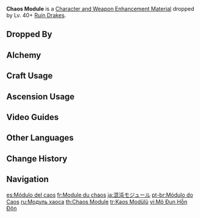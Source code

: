 {{Item Infobox
|id           = 112069
|image        = Item Chaos Module.png
|type         = Character and Weapon Enhancement Materials
|group        = Ruin Drake Materials
|group2       = Elite Enemy Drops
|invCategory  = Character Development Items
|quality      = 3
|description  = Comes from a now-inactive ancient Ruin Drake.<br>The dragons were once the most primitive and ancient bodily form of the supreme elements until they were defeated, conquered, or assimilated.
|source1      = Dropped by Lv. 40+ [[Ruin Drakes]]
|source2      = [[Alchemy]]
}}
'''Chaos Module''' is a [[Character and Weapon Enhancement Material]] dropped by Lv. 40+ [[Ruin Drakes]].

==Dropped By==
{{Dropped By|level=40}}

==Alchemy==
{{Recipe
|type = Crafting
|Chaos Storage = 3
|Mora = 50
|sort = Chaos Storage;Mora
}}

==Craft Usage==
{{Craft Usage}}

==Ascension Usage==
{{Ascension Usage}}

==Video Guides==
{{EVT
|video1   = https://youtu.be/Fa4UKAkYbU0
|caption1 = Ruin Drake (15 Total): All Farming Locations
}}
==Other Languages==
{{Other Languages
|en      = Chaos Module
|zhs     = 混沌模块
|zhs_rm  = Hùndùn Mókuài
|zht     = 混沌模組
|zht_rm  = Hùndùn Mózǔ
|zh_tl   = Chaos Module
|ja      = 混沌モジュール
|ja_rm   = Konton Mojuuru
|ja_tl   = Chaos Module
|ko      = 혼돈 모듈
|ko_tl   = Chaos Module
|es      = Módulo del caos
|es_tl   = Chaos Module
|fr      = Module du chaos
|fr_tl   = Chaos Module
|ru      = Модуль хаоса
|ru_tl   = Chaos Module
|th      = Chaos Module
|vi      = Mô Đun Hỗn Độn
|vi_tl   = Chaos Module
|de      = Chaos-Modul
|de_tl   = Chaos Module
|id      = Chaos Module
|pt      = Módulo do Caos
|pt_tl   = Chaos Module
|tr      = Kaos Modülü
|tr_tl   = Chaos Module
|it      = Modulo del caos
|it_tl   = Chaos Module
}}

==Change History==
{{Change History|3.0}}

==Navigation==
{{Development Item Navbox|Character and Weapon Enhancement Materials}}

[[es:Módulo del caos]]
[[fr:Module du chaos]]
[[ja:混沌モジュール]]
[[pt-br:Módulo do Caos]]
[[ru:Модуль хаоса]]
[[th:Chaos Module]]
[[tr:Kaos Modülü]]
[[vi:Mô Đun Hỗn Độn]]